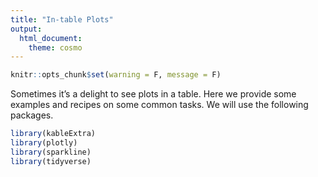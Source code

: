 ```yaml
---
title: "In-table Plots"
output: 
  html_document:
    theme: cosmo
---
```


```r
knitr::opts_chunk$set(warning = F, message = F)
```

Sometimes it's a delight to see plots in a table. Here we provide some examples and recipes on some common tasks. We will use the following packages.


```r
library(kableExtra)
library(plotly)
library(sparkline)
library(tidyverse)
```


